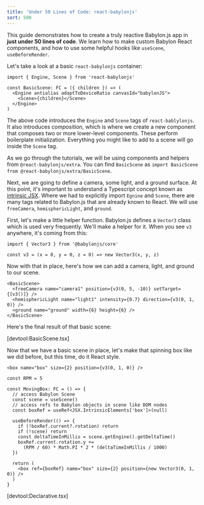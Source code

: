 ```yaml
---
title: 'Under 50 Lines of Code: react-babylonjs'
sort: 500
---
```


This guide demonstrates how to create a truly reactive Babylon.js app in **just
under 50 lines of code**. We learn how to make custom Babylon React components,
and how to use some helpful hooks like `useScene`, `useBeforeRender`.

Let's take a look at a basic `react-babylonjs` container:

```tsx
import { Engine, Scene } from 'react-babylonjs'

const BasicScene: FC = ({ children }) => (
  <Engine antialias adaptToDeviceRatio canvasId="babylonJS">
    <Scene>{children}</Scene>
  </Engine>
)
```

The above code introduces the `Engine` and `Scene` tags of `react-bablylonjs`.
It also introduces _composition_, which is where we create a new component that
composes two or more lower-level components. These perform boilerplate
initialization. Everything you might like to add to a scene will go inside the
`Scene` tag.

As we go through the tutorials, we will be using components and helpers from
`@react-babylonjs/extra`. You can find `BasicScene` as
`import BasicScene from @react-babylonjs/extra/BasicScene`.

Next, we are going to define a camera, some light, and a ground surface. At this
point, it's important to understand a Typescript concept known as
[intrinsic JSX](https://www.typescriptlang.org/docs/handbook/jsx.html#intrinsic-elements).
Where we had to explicitly import `Egnine` and `Scene`, there are many tags
related to Babylon.js that are already known to React. We will use `freeCamera`,
`hemisphericLight`, and `ground`.

First, let's make a little helper function. Babylon.js defines a `Vector3` class
which is used very frequently. We'll make a helper for it. When you see `v3`
anywhere, it's coming from this:

```tsx
import { Vector3 } from '@babylonjs/core'

const v3 = (x = 0, y = 0, z = 0) => new Vector3(x, y, z)
```

Now with that in place, here's how we can add a camera, light, and ground to our
scene.

```tsx
<BasicScene>
  <freeCamera name="camera1" position={v3(0, 5, -10)} setTarget={[v3()]} />
  <hemisphericLight name="light1" intensity={0.7} direction={v3(0, 1, 0)} />
  <ground name="ground" width={6} height={6} />
</BasicScene>
```

Here's the final result of that basic scene:

[devtool:BasicScene.tsx]

Now that we have a basic scene in place, let's make that spinning box like we
did before, but this time, do it React style.

```tsx
<box name="box" size={2} position={v3(0, 1, 0)} />
```

```tsx
const RPM = 5

const MovingBox: FC = () => {
  // access Babylon Scene
  const scene = useScene()
  // access refs to Babylon objects in scene like DOM nodes
  const boxRef = useRef<JSX.IntrinsicElements['box']>(null)

  useBeforeRender(() => {
    if (!boxRef.current?.rotation) return
    if (!scene) return
    const deltaTimeInMillis = scene.getEngine().getDeltaTime()
    boxRef.current.rotation.y +=
      (RPM / 60) * Math.PI * 2 * (deltaTimeInMillis / 1000)
  })

  return (
    <box ref={boxRef} name="box" size={2} position={new Vector3(0, 1, 0)} />
  )
}
```

[devtool:Declarative.tsx]
